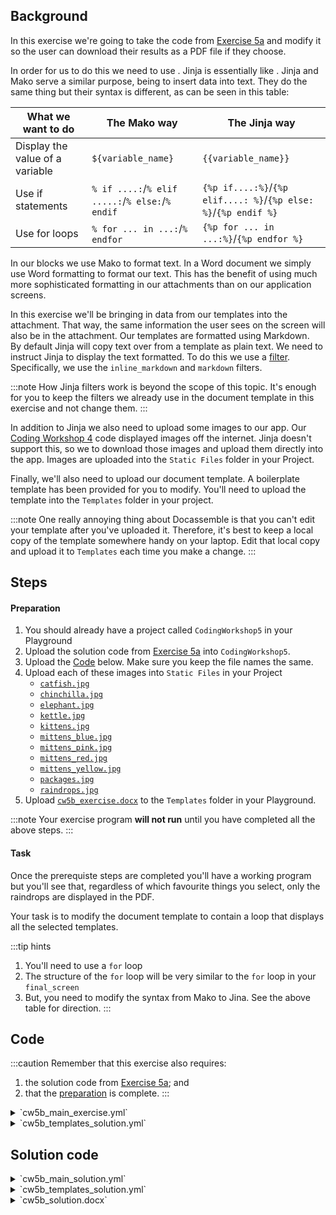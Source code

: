 

## Background
In this exercise we're going to take the code from [Exercise 5a](cw5a) and modify it so the user can download their results as a PDF file if they choose.

In order for us to do this we need to use <DisplayGlossaryItem item='jinja' upper />.  Jinja is essentially like <DisplayGlossaryItem item='mako' upper />.
Jinja and Mako serve a similar purpose, being to insert data into text.  They do the same thing but their syntax is different, as can be seen in this table:

What we want to do|The Mako way|The Jinja way
---|---|---
Display the value of a variable|`${variable_name}`|`{{variable_name}}`
Use if statements|`% if ....:`/`% elif .....:`/`% else:`/`% endif`|`{%p if....:%}`/`{%p elif....: %}`/`{%p else: %}`/`{%p endif %}`
Use for loops|`% for ... in ...:`/`% endfor`|`{%p for ... in ...:%}`/`{%p endfor %}`

In our <DisplayGlossaryItem item='subquestion' /> blocks we use Mako to format text. In a Word document we simply use Word formatting to format our text.  This has the benefit of using much more sophisticated formatting in our attachments than on our application screens.

In this exercise we'll be bringing in data from our templates into the attachment.  That way, the same information the user sees on the screen will also be in the attachment.
Our templates are formatted using Markdown.  
By default Jinja will copy text over from a template as plain text.
We need to instruct Jinja to display the text formatted. 
To do this we use a [filter](https://docassemble.org/docs/documents.html#markdown%20to%20docx).  Specifically, we use the `inline_markdown` and `markdown` filters.

:::note
How Jinja filters work is beyond the scope of this topic. It's enough for you to keep the filters we already use in the document template in this exercise and not change them.
:::

In addition to Jinja we also need to upload some images to our app. Our [Coding Workshop 4](../coding_workshop_4) code displayed images off the internet.  Jinja doesn't support this, so we to download those images and upload them directly into the app.  Images are uploaded into the `Static Files` folder in your Project.

Finally, we'll also need to upload our document template. A boilerplate template has been provided for you to modify. You'll need to upload the template into the `Templates` folder in your project.

:::note
One really annoying thing about Docassemble is that you can't edit your template after you've uploaded it.
Therefore, it's best to keep a local copy of the template somewhere handy on your laptop.
Edit that local copy and upload it to `Templates` each time you make a change.
:::

## Steps
#### Preparation
1. You should already have a project called `CodingWorkshop5` in your Playground
1. Upload the solution code from [Exercise 5a](cw5a) into `CodingWorkshop5`.
1. Upload the [Code](#code) below.  Make sure you keep the file names the same.
1. Upload each of these images into `Static Files` in your Project
    * [`catfish.jpg`](/img/coding_exercises/cw5b/catfish.jpg)
    * [`chinchilla.jpg`](/img/coding_exercises/cw5b/chinchilla.jpg)
    * [`elephant.jpg`](/img/coding_exercises/cw5b/elephant.jpg)
    * [`kettle.jpg`](/img/coding_exercises/cw5b/kettle.jpg)
    * [`kittens.jpg`](/img/coding_exercises/cw5b/kittens.jpg)
    * [`mittens_blue.jpg`](/img/coding_exercises/cw5b/mittens_blue.jpg)
    * [`mittens_pink.jpg`](/img/coding_exercises/cw5b/mittens_pink.jpg)
    * [`mittens_red.jpg`](/img/coding_exercises/cw5b/mittens_red.jpg)
    * [`mittens_yellow.jpg`](/img/coding_exercises/cw5b/mittens_yellow.jpg)
    * [`packages.jpg`](/img/coding_exercises/cw5b/packages.jpg)
    * [`raindrops.jpg`](/img/coding_exercises/cw5b/raindrops.jpg)
1. Upload [`cw5b_exercise.docx`](/img/templates/cw5b_exercise.docx) to the `Templates` folder in your Playground.

:::note
Your exercise program **will not run** until you have completed all the above steps.
:::
#### Task
Once the prerequiste steps are completed you'll have a working program but you'll see that, regardless of which favourite things you select, only the raindrops are displayed in the PDF.

Your task is to modify the document template to contain a loop that displays all the selected templates.

:::tip hints
1. You'll need to use a `for` loop
1. The structure of the `for` loop will be very similar to the `for` loop in your `final_screen`
1. But, you need to modify the syntax from Mako to Jina.  See the above table for direction.
:::

## Code
:::caution
Remember that this exercise also requires:
1. the solution code from [Exercise 5a](cw5a); and
1. that the [preparation](#preparation) is complete.
:::
<details>
<summary>
`cw5b_main_exercise.yml`
</summary>
<CW5bMainExercise />
</details>
<details>
<summary>
`cw5b_templates_solution.yml`
</summary>
<CW5bTemplatesSolution />
</details>

## Solution code
<details>
<summary>
`cw5b_main_solution.yml`
</summary>
<CW5bMainSolution />
</details>
<details>
<summary>
`cw5b_templates_solution.yml`
</summary>
<CW5bTemplatesSolution />
</details>
<details>
<summary>
`cw5b_solution.docx`
</summary>
Download [`cw5b_solution.docx`](/templates/cw5b_solution.docx)
</details>
